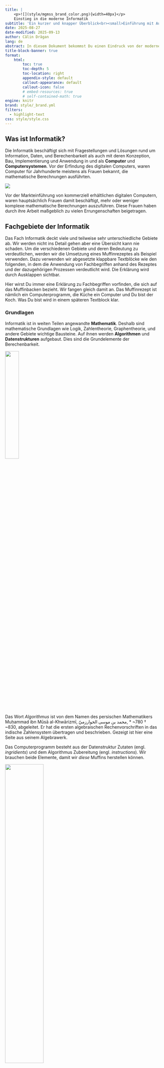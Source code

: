 ```yaml
---
title: | 
    <p>![](style/mgmss_brand_color.png){width=40px}</p>
    Einstieg in die moderne Informatik
subtitle: 'Ein kurzer und knapper Überblick<br><small>Einführung mit Aufgaben</small>'
date: 2025-08-27 
date-modified: 2025-09-13 
author: Călin Drăgan  
lang: de 
abstract: In diesem Dokument bekommst Du einen Eindruck von der modernen Informatik. Du lernst die verschiedenen Fachgebiete kennen und wirst verstehen wo sie eingesetzt werden und warum. Die anschliessenden Aufgaben werden Dein Fachwissen festigen. 
title-block-banner: true
format: 
    html: 
        toc: true
        toc-depth: 5
        toc-location: right
        appendix-style: default
        callout-appearance: default
        callout-icon: false
        # embed-resources: true
        # self-contained-math: true
engine: knitr
brand: style/_brand.yml
filters: 
  - highlight-text
css: style/style.css
---
```


## Was ist Informatik?

Die Informatik beschäftigt sich mit Fragestellungen und Lösungen rund um Information, Daten, und Berechenbarkeit als auch mit deren Konzeption, Bau, Implementierung und Anwendung in und als **Computer** und **Computersystemen**. Vor der Erfindung des digitalen Computers, waren Computer für Jahrhunderte meistens als Frauen bekannt, die mathematische Berechnungen ausführten. 

::: {#fig-women-computers}

![](img/women_computers.jpg)

Vor der Markteinführung von kommerziell erhältlichen digitalen Computern, waren hauptsächlich Frauen damit beschäftigt, mehr oder weniger komplexe mathematische Berechnungen auszuführen. Diese Frauen haben durch ihre Arbeit maßgeblich zu vielen Errungenschaften beigetragen.
:::

## Fachgebiete der Informatik 

Das Fach Informatik deckt viele und teilweise sehr unterschiedliche Gebiete ab. Wir werden nicht ins Detail gehen aber eine Übersicht kann nie schaden. Um die verschiedenen Gebiete und deren Bedeutung zu verdeutlichen, werden wir die Umsetzung eines Muffinrezeptes als Beispiel verwenden. Dazu verwenden wir abgesetzte klappbare Textblöcke wie den folgenden, in dem die Anwendung von Fachbegriffen anhand des Rezeptes und der dazugehörigen Prozessen verdeutlicht wird. Die Erklärung wird durch Ausklappen sichtbar. 

::: {.callout-note title="![](img/mdi--muffin.png){.baseline-centered-image width=24px} Verstehe etwas durch das Muffinrezept und klapp mich auf!" collapse="true"}
Hier wirst Du immer eine Erklärung zu Fachbegriffen vorfinden, die sich auf das Muffinbacken bezieht. Wir fangen gleich damit an. Das Muffinrezept ist nämlich ein Computerprogramm, die Küche ein Computer und Du bist der Koch. Was Du bist wird in einem späteren Textblock klar. 
:::

### Grundlagen

Informatik ist in weiten Teilen angewandte **Mathematik**. Deshalb sind mathematische Grundlagen wie Logik, Zahlentheorie, Graphentheorie, und andere Gebiete wichtige Bausteine. Auf ihnen werden **Algorithmen** und **Datenstrukturen** aufgebaut. Dies sind die Grundelemente der Berechenbarkeit. 

::: {#fig-khwarizmi}
![](img/khwarizmi_algebra.jpg){width=30%}

Das Wort *Algorithmus* ist von dem Namen des persischen Mathematikers Muḥammad ibn Mūsā al-Khwārizmī, محمد بن موسى الخوارزميّ‎, * ~780 † ~830, abgeleitet. Er hat die ersten algebraischen Rechenvorschriften in das indische Zahlensystem übertragen und beschrieben. Gezeigt ist hier eine Seite aus seinem Algebrawerk.
:::

::: {.callout-note title="![](img/mdi--muffin.png){.baseline-centered-image width=24px} Datenstrukturen (was kommt rein?) und Algorithmen (wie machen wir es?) mit Muffins" collapse="true"}
Das Computerprogramm besteht aus der Datenstruktur Zutaten (engl. *ingridients*) und dem Algorithmus Zubereitung (engl. *instructions*). Wir brauchen beide Elemente, damit wir *diese* Muffins herstellen können.

::: {layout-ncol=2}
![](img/muffin_data.png){width=50%}

![](img/muffin_algorithm.png){width=50%}
:::
:::

### Grundbausteine

Die **Theorien von Berechenbarkeit** ermitteln inwiefern Algorithmen bestimmte Probleme lösen können. Dabei wird die Lösungsgenauigkeit und die Effizienz der Algorithmen untersucht. 

::: {#fig-turing}
![](img/alan_turing_header.jpg){width=30%}

Alan Turing, * 1912 † 1954, war ein englischer Mathematiker, der sich als Erster über Berechenbarkeit Gedanken gemacht hat. Er hat dann ein Berechnungssystem erfunden, dass der Funktionsweise des modernen Computers entspricht.
:::

::: {.callout-note title="![](img/mdi--muffin.png){.baseline-centered-image width=24px} Berechenbarkeit (können wir es machen?), Lösungsgenauigkeit (wie gut wird es?) und Effizienz (wie schnell wird es fertig und wie viel Energie stecken wir rein?) beim Muffinbacken" collapse="true"}
Bei der Berechenbarkeit mithilfe unseres Computerprogramms, dem Muffinrezept, kann man erfragen, ob es nur Muffins produziert. Was ist zum Beispiel mit Zimtsternen? Ist es dafür geeignet? Kann unser Programm auch Zimtsterne "berechnen"? Dabei wäre es wichtig zu wissen, ob das Produkt, die Muffins oder die Zimtsterne, eher groß oder eher klein geraten. Schließlich wollen wir auch erfahren in welcher Zeit die Muffins "berechnet" oder fertig werden.
::: 

Die **Theorien der Programmiersprachen** behandeln die Art und Weise, wie wir Computern etwas mitteilen. Ein **Compiler** ist eine Software, die eine Programmiersprache in ein andere umwandelt; wir können sie grob als Übersetzer bezeichnen. Viele Compiler übersetzen Programmiersprachen in Maschinensprache; diejenige Sprache, die von den integrierten Schaltungen verstanden wird. Die **Compilertheorien** ermöglichen das Design solcher Übersetzer.

::: {.callout-note title="![](img/mdi--muffin.png){.baseline-centered-image width=24px} Programmiersprachen (wie schreiben wir es auf?) und Compiler (wie können wir es übersetzen?) beim Muffinbacken" collapse="true"}
Die Programmiersprache legt die Art und Weise fest, mit der wir Zutaten und Zubereitung beschreiben. Der Compiler kann uns zum Beispiel helfen, das Rezept aus dem englischen in Brailleschrift zu übersetzen. 
::: 

### Anwendungsbezogene Felder 

Die **Computerarchitektur** beschäftigt sich mit dem Design und der Optimierung von Computersystemen und deren Betriebssysteme. Darunter fallen auch **gleichzeitig, parallel und verteilt arbeitende Systeme** und deren besonderer Eigenschaften. Computersysteme wollen miteinander sprechen und dafür braucht man Leitungen, spezielle Sprachen für die Informationsübertragung und eine gewisse Sicherheit gegenüber schädlichen Einflüssen. Diese Überlegungen finden eine Heimat in den Fachgebieten **Vernetzung**, **Netzwerktechnik**, **Verschlüsselung** und der **Cybersicherheit**. 

::: {.callout-note title="![](img/mdi--muffin.png){.baseline-centered-image width=24px} Computerarchitektur (wie richten wir die Küche ein?), Betriebssystem (das ist der Koch) Verarbeitungsart (gleichzeitig, parallel, oder nacheinander?), Kommunikationstechnik (wie und was teilen wir anderen mit?) und Cybersicherheit (wie halten wir das Rezept geheim?) in der Muffinwelt" collapse="true"}
Die Computerarchitektur hilft uns, unsere Küche so zu planen und einzurichten, dass wir möglichst effizient arbeiten. Dabei können mehrere Teilschritte entweder gleichzeitig, parallel oder nacheinander ausgeführt werden. Die Netzwerk- und Kommunikationstechnik ist unser Küchentelefon, mit dem wir Zutaten bestellen, falls sie zur Neige gehen. Dabei achtet die Cybersicherheit darauf, dass keiner mithört und uns das Rezept stiehlt. 
::: 

Für die visuelle Darstellung ist das Feld der **Computergrafik** zuständig. Sie spielt eine außerordentlich wichtige Rolle beim zocken. Eine weiterer Aspekt ist die Speicherung von Daten in **Datenbanken**. Deren Zuverlässigkeit und Robustheit ist in der heutigen Welt fast noch wichtiger als die Grafik. 

::: {#fig-game-graphics}
![](img/samsung-memory-Tu8F7ojdiEo-unsplash.jpg){width=75%}

Computergrafik spielt bei Computerspielen eine enorm große Rolle. Die Verfahren, die hier eingesetzt werden sind über Jahrzehnte entwickelt worden und besitzen einen hohen mathematischen Anteil.
:::

Die Umsetzung **wissenschaftlicher Berechnungen** sind ebenfalls Teil der Informatik. Sie hat in den letzten Jahrzehnten gerade in der Biologie eine zunehmende Bedeutung erfahren. Zu guter Letzt bleibt das aktuelle Thema übrig: **künstlichen Intelligenz**. In der Informatik wird seit etwa 50 Jahren and der Automatisierung des Lernens und der Wiedergabe des Erlernten geforscht. Die heutigen sehr ineffizienten Systeme sind unter sehr großem Aufwand entstanden und haben enorm viel Kapital gebunden. Es bleibt abzuwarten, ob diese Art der KI die Weltwirtschaft nachhaltig vergrößert.  

::: {.callout-note title="![](img/mdi--muffin.png){.baseline-centered-image width=24px} Computergrafik (wie stelle ich was dar?), Datenbanken (eine Schublade voller geordneter Rezepte), wissenschaftliche Berechnungen (können wir es herausfinden und vorhersagen?), künstliche Intelligenz (kann mich der Herd unterstützen?) in Muffinhausen" collapse="true"}
Die Computergrafik zeigt Dir tolle dreidimensionale Muffinmodelle. Die Datenbank benutzen wir, um die Zutaten in einem älteren Muffinrezept einzusehen. Wir machen mithilfe von wissenschaftlichen Berechnungen eine Vorhersage über die Backzeit nachdem wir die Daten des älteren Rezeptes in ein Backmodell eingefügt haben. Die künstliche Intelligenz liegt manchmal daneben bei der Interpretation von vorhandenen Rezepten. Sie klingt aber immer so sicher, dass wir ihr fast Glauben schenken. Sie zeigt auch recht wenig Innovation bei der Erfindung neuer Rezepte. Aber wir stellen zufrieden fest, dass sie kleine Abwandlungen unseres Muffinrezeptes durchaus auf die Reihe kriegt. 
::: 

Über viele dieser Gebiete thront die **Softwaretechnik**, wenn es zur Umsetzung kommt. Sie ist maßgeblich an der Entstehung komplexer Softwaresystemen mit Zehntausenden bis Millionen Zeilen Code beteiligt. Es haben sich verschieden Ansichten und Richtungen in diesem Bereich gebildet. Das ist ein Zeichen dafür, dass Softwaretechnik sich an die Gegebenheiten anpassen kann. 

::: {.callout-note title="![](img/mdi--muffin.png){.baseline-centered-image width=24px} Softwaretechnik (wie plane ich ein neues Rezept?) im Zeichen des Muffins" collapse="true"}
Softwaretechnik diszipliniert uns bei der Erstellung neuer Rezepte. Aber es ist durchaus schwer verdientes Geld, denn dafür musste der Koch in einem Sternerestaurant mit Anspruch angelernt werden. Darüberhinaus, wird jeder Schritt in unserer Küche penibel dokumentiert. Wir zweifeln manchmal daran, ob der Aufwand dem Ziel gerecht wird.  
::: 

## Aufgaben

#### Stufe I

#. Gib eine möglichst einfache Beschreibung für den Fachbegriff **Algorithmus**.

#. Was ist eine **Datenstruktur** in einer Programmiersprache?

#### Stufe II

#. Wie kannst Du nachprüfen, ob eine ganze Zahl eine Primzahl ist? Was fällt Dir an Deiner Lösung auf?

#. Wie kannst Du eine ganze Zahl komplett in seine Faktoren zerlegen? Was fällt Dir an Deiner Lösung auf? Wie unterscheidet sich die Lösung hier von der vorangegangenen Aufgabe?

#### Stufe III

#. Beschreibe was eine gleichzeitige, parallele und verteilte Ausführung von Code bedeutet. Wie kann das erreicht werden?

#. Was denkst Du warum man folgenden Satz gesagt hat: "Daten sind viel beharrlicher als Algorithmen."



